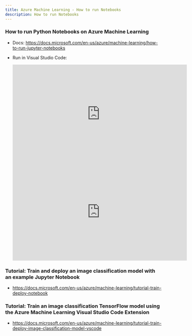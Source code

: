 ```yaml
---
title: Azure Machine Learning - How to run Notebooks
description: How to run Notebooks
---
```


### How to run Python Notebooks on Azure Machine Learning

- Docs: https://docs.microsoft.com/en-us/azure/machine-learning/how-to-run-jupyter-notebooks

- Run in Visual Studio Code:

  <iframe
    width="560"
    height="315"
    src="https://www.youtube.com/embed/QpBbq_CeAkc"
    title="YouTube video player"
    frameborder="0"
    allow="accelerometer; autoplay; clipboard-write; encrypted-media; gyroscope; picture-in-picture"
    allowfullscreen
  ></iframe>

  <iframe
    width="560"
    height="315"
    src="https://www.youtube.com/embed/UTnBflpElJI"
    title="YouTube video player"
    frameborder="0"
    allow="accelerometer; autoplay; clipboard-write; encrypted-media; gyroscope; picture-in-picture"
    allowfullscreen
  ></iframe>

### Tutorial: Train and deploy an image classification model with an example Jupyter Notebook

- https://docs.microsoft.com/en-us/azure/machine-learning/tutorial-train-deploy-notebook

### Tutorial: Train an image classification TensorFlow model using the Azure Machine Learning Visual Studio Code Extension

- https://docs.microsoft.com/en-us/azure/machine-learning/tutorial-train-deploy-image-classification-model-vscode
